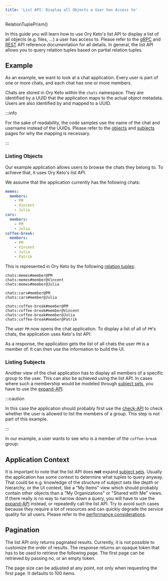 ```yaml
---
title: 'List API: Display all Objects a User has Access to'
---
```


RelationTuplePrism()

In this guide you will learn how to use Ory Keto's list API to display a list of
all objects (e.g. files, ...) a user has access to. Please refer to the
[gRPC](../reference/proto-api.mdx) and [REST](../reference/rest-api.mdx) API
reference documentation for all details. In general, the list API allows you to
query relation tuples based on partial relation tuples.

## Example

As an example, we want to look at a chat application. Every user is part of one
or more chats, and each chat has one or more members.

Chats are stored in Ory Keto within the `chats` namespace. They are identified
by a UUID that the application maps to the actual object metadata. Users are
also identified by and mapped to a UUID.

:::info

For the sake of readability, the code samples use the name of the chat and
username instead of the UUIDs. Please refer to the
[objects](../concepts/objects.mdx) and [subjects](../concepts/subjects.mdx)
pages for why the mapping is necessary.

:::

### Listing Objects

Our example application allows users to browse the chats they belong to. To
achieve that, it uses Ory Keto's list API.

We assume that the application currently has the following chats:

```yml
memes:
  members:
    - PM
    - Vincent
    - Julia
cars:
  members:
    - PM
    - Julia
coffee-break:
  members:
    - PM
    - Vincent
    - Julia
    - Patrik
```

This is represented in Ory Keto by the following
[relation tuples](../concepts/relation-tuples.mdx):

```keto-relation-tuples
chats:memes#member@PM
chats:memes#member@Vincent
chats:memes#member@Julia

chats:cars#member@PM
chats:cars#member@Julia

chats:coffee-break#member@PM
chats:coffee-break#member@Vincent
chats:coffee-break#member@Julia
chats:coffee-break#member@Patrik
```

The user `PM` now opens the chat application. To display a list of all of `PM`'s
chats, the application uses Keto's list API:

<CodeTabs sampleId="list-api-display-objects/01-list-PM" version="master" />

As a response, the application gets the list of all chats the user `PM` is a
member of. It can then use the information to build the UI.

### Listing Subjects

Another view of the chat application has to display all members of a specific
group to the user. This can also be achieved using the list API. In cases where
such a membership would be modeled through
[subject sets](../concepts/subjects.mdx#subject-sets), you have to use the
[expand-API](./expand-api-display-who-has-access.mdx).

:::caution

In this case the application should probably first use the
[check-API](./simple-access-check-guide.mdx) to check whether the user is
allowed to list the members of a group. This step is not part of this example.

:::

In our example, a user wants to see who is a member of the `coffee-break` group:

<CodeTabs
  sampleId="list-api-display-objects/02-list-coffee-break"
  version="master"
/>

## Application Context

It is important to note that the list API does **not** expand
[subject sets](../concepts/subjects.mdx#subject-sets). Usually the application
has some context to determine what tuples to query anyway. That could be e.g.
knowledge of the structure of subject sets like depth or hierarchy, or the UI
context, like a "My Items" view which should probably contain other objects than
a "My Organizations" or "Shared with Me" views. If there really is no way to
narrow down a query, you will have to use the
[expand-API](./expand-api-display-who-has-access) instead, or repeatedly call
the list API. Try to avoid such cases because they require a lot of resources
and can quickly degrade the service quality for all users. Please refer to the
[performance considerations](../performance.mdx).

## Pagination

The list API only returns paginated results. Currently, it is not possible to
customize the order of results. The response returns an opaque token that has to
be used to retrieve the following page. The first page can be retrieved by
passing no, or an empty token.

The page size can be adjusted at any point, not only when requesting the first
page. It defaults to 100 items.
